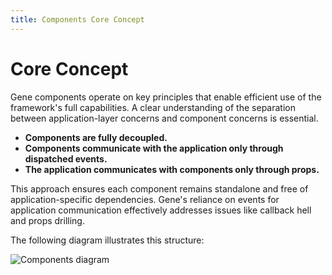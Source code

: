 ```yaml
---
title: Components Core Concept
---
```



# Core Concept

Gene components operate on key principles that enable efficient use of the framework's full capabilities. A clear understanding of the separation between application-layer concerns and component concerns is essential.

- **Components are fully decoupled.**
- **Components communicate with the application only through dispatched events.**
- **The application communicates with components only through props.**

This approach ensures each component remains standalone and free of application-specific dependencies. Gene's reliance on events for application communication effectively addresses issues like callback hell and props drilling.

The following diagram illustrates this structure:

<EnlargableContent>
  <Image
    src="/gene-components.png"
    width={1178}
    height={834}
    alt="Components diagram"
  />
</EnlargableContent>